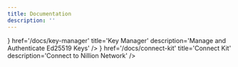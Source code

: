 ```yaml
---
title: Documentation
description: ''
---
```



<Cards>
  <Card
    icon={<KeyIcon className='text-purple-400' />}
    href='/docs/key-manager'
    title='Key Manager'
    description='Manage and Authenticate Ed25519 Keys'
  />
  <Card
    icon={<WalletIcon className='text-blue-400' />}
    href='/docs/connect-kit'
    title='Connect Kit'
    description='Connect to Nillion Network'
  />
</Cards>
